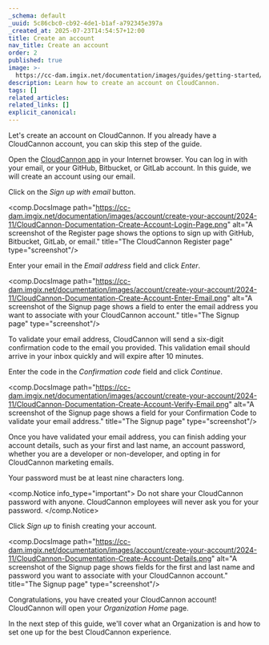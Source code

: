 ```yaml
---
_schema: default
_uuid: 5c86cbc0-cb92-4de1-b1af-a792345e397a
_created_at: 2025-07-23T14:54:57+12:00
title: Create an account
nav_title: Create an account
order: 2
published: true
image: >-
  https://cc-dam.imgix.net/documentation/images/guides/getting-started/guide-thumbnails/CloudCannon-Getting-Started-Thumbnail-Universal.png
description: Learn how to create an account on CloudCannon.
tags: []
related_articles:
related_links: []
explicit_canonical:
---
```

Let's create an account on CloudCannon. If you already have a CloudCannon account, you can skip this step of the guide.

Open the [CloudCannon app](https://app.cloudcannon.com/register) in your Internet browser. You can log in with your email, or your GitHub, Bitbucket, or GitLab account. In this guide, we will create an account using our email.

Click on the *Sign up with email* button.

<comp.DocsImage path="https://cc-dam.imgix.net/documentation/images/account/create-your-account/2024-11/CloudCannon-Documentation-Create-Account-Login-Page.png" alt="A screenshot of the Register page shows the options to sign up with GitHub, Bitbucket, GitLab, or email." title="The CloudCannon Register page" type="screenshot"/>

Enter your email in the *Email address* field and click *Enter*.

<comp.DocsImage path="https://cc-dam.imgix.net/documentation/images/account/create-your-account/2024-11/CloudCannon-Documentation-Create-Account-Enter-Email.png" alt="A screenshot of the Signup page shows a field to enter the email address you want to associate with your CloudCannon account." title="The Signup page" type="screenshot"/>

To validate your email address, CloudCannon will send a six-digit confirmation code to the email you provided. This validation email should arrive in your inbox quickly and will expire after 10 minutes.

Enter the code in the *Confirmation code* field and click *Continue*.

<comp.DocsImage path="https://cc-dam.imgix.net/documentation/images/account/create-your-account/2024-11/CloudCannon-Documentation-Create-Account-Verify-Email.png" alt="A screenshot of the Signup page shows a field for your Confirmation Code to validate your email address." title="The Signup page" type="screenshot"/>

Once you have validated your email address, you can finish adding your account details, such as your first and last name, an account password, whether you are a developer or non-developer, and opting in for CloudCannon marketing emails.

Your password must be at least nine characters long.

<comp.Notice info_type="important">
  Do not share your CloudCannon password with anyone. CloudCannon employees will never ask you for your password.
</comp.Notice>

Click *Sign up* to finish creating your account.

<comp.DocsImage path="https://cc-dam.imgix.net/documentation/images/account/create-your-account/2024-11/CloudCannon-Documentation-Create-Account-Details.png" alt="A screenshot of the Signup page shows fields for the first and last name and password you want to associate with your CloudCannon account." title="The Signup page" type="screenshot"/>

Congratulations, you have created your CloudCannon account! CloudCannon will open your *Organization Home* page.

In the next step of this guide, we'll cover what an Organization is and how to set one up for the best CloudCannon experience.